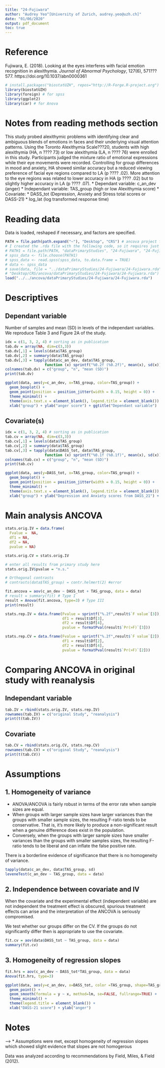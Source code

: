 ```yaml
---
title: "24-Fujiwara"
author: "Audrey Yeo^[University of Zurich, audrey.yeo@uzh.ch]"
date: "01/06/2020"
output: pdf_document
toc: true
---
```


# Reference
Fujiwara, E. (2018). Looking at the eyes interferes with facial emotion recognition in alexithymia. *Journal of Abnormal Psychology*, 127(6), 571???577. https://doi.org/10.1037/abn0000361

```r
# install.packages("biostatUZH", repos="http://R-Forge.R-project.org")
library(biostatUZH)
library(foreign) # for spss
library(ggplot2)
library(car) # for Anova
```

# Notes from reading methods section
This study probed alexithymic problems with identifying clear and ambiguous blends of emotions in faces and their underlying visual attention patterns. Using the Toronto Alexithymia Scale???20, students with high alexithymia (HA, n ???? 73) or low alexithymia (LA, n ???? 76) were enrolled in this study. Participants judged the mixture ratio of emotional expressions while their eye movements were recorded. Controlling for group differences in mood and anxiety, HA showed similar accuracy but a reduced viewing preference of facial eye regions compared to LA (p ???? .02). More attention to the eye regions was related to lower accuracy in HA (p ???? .02) but to slightly higher accuracy in LA (p ???? .07).
* Dependant variable: c_an_dev (anger)
* Independant variable: TAS_group (high or low Alexithymia score)
* Covariate: 
  * DASS_tot (Depression, Anxiety and Stress total scores or DASS-21)
  * log_lat (log transformed response time)

# Reading data
Data is loaded, reshaped if necessary, and factors are specified.
```r
PATH = file.path(path.expand("~"), "Desktop", "CRS") # ancova project folder
# I created the .rda file with the following code, so it requires just to be loaded
# PATH1 = file.path(PATH, "dataPrimaryStudies", "24-Fujiwara", "24-Fujiwara-1.sav")
# spss_data <- file.choose(PATH1)
# spss_data <- read.spss(spss_data, to.data.frame = TRUE)
# data <- spss_data
# save(data, file = "../dataPrimaryStudies/24-Fujiwara/24-Fujiwara.rda")
# "Desktop/CRS/ancova/dataPrimaryStudies/24-Fujiwara/24-Fujiwara.rda")
load("../../ancova/dataPrimaryStudies/24-Fujiwara/24-Fujiwara.rda")
```

# Descriptives
## Dependant variable
Number of samples and mean (SD) in levels of the independant variables. We reproduce Table 3 and Figure 2A of the study.
```r
idx = c(1, 3, 2, 4) # sorting as in publication
tab.dv = array(NA, dim=c(3,3))
tab.dv[,1] = levels(data$TAS_group)
tab.dv[,2] = summary(data$TAS_group)
tab.dv[,3] = tapply(data$c_an_dev, data$TAS_group, 
                  function (x) sprintf("%0.2f (%0.2f)", mean(x), sd(x)))
colnames(tab.dv) = c("group", "n", "mean (SD)")
print(tab.dv)
```

```r
ggplot(data, aes(y=c_an_dev, x=TAS_group, color=TAS_group)) +
  geom_boxplot() +
  geom_point(position = position_jitter(width = 0.15, height = 0)) +
  theme_minimal() +
  theme(axis.text.x = element_blank(), legend.title = element_blank()) +
  xlab("group") + ylab("anger score") + ggtitle("Dependant variable")
```

## Covariate(s)
```r
idx = c(1, 3, 2, 4) # sorting as in publication
tab.cv = array(NA, dim=c(3,3))
tab.cv[,1] = levels(data$TAS_group)
tab.cv[,2] = summary(data$TAS_group)
tab.cv[,3] = tapply(data$DASS_tot, data$TAS_group, 
                  function (x) sprintf("%0.1f (%0.1f)", mean(x), sd(x)))
colnames(tab.cv) = c("group", "n", "mean (SD)")
print(tab.cv)
```

```r
ggplot(data, aes(y=DASS_tot, x=TAS_group, color=TAS_group)) +
  geom_boxplot() +
  geom_point(position = position_jitter(width = 0.15, height = 0)) +
  theme_minimal() +
  theme(axis.text.x = element_blank(), legend.title = element_blank()) +
  xlab("group") + ylab("Depression and Anxiety scores from DASS_21") + ggtitle("Covariate")
```

# Main analysis ANCOVA
```r
stats.orig.IV = data.frame(
  Fvalue =  NA,
  df1 = NA,
  df2 = NA,
  pvalue = NA)

stats.orig.CV = stats.orig.IV

# enter all results from primary study here
stats.orig.IV$pvalue = "n.s." 
```


```r
# Orthogonal contrasts
# contrasts(data$TAS_group) = contr.helmert(2) #error

fit.ancova = aov(c_an_dev ~ DASS_tot + TAS_group, data = data)
# result = summary(fit) # Type I
result = Anova(fit.ancova, type=3) # Type III
print(result)
```

```r
stats.rep.IV = data.frame(Fvalue = sprintf("%.2f",result$`F value`[3]),
                          df1 = result$Df[3],
                          df2 = result$Df[4],
                          pvalue = formatPval(result$`Pr(>F)`[3]))

stats.rep.CV = data.frame(Fvalue = sprintf("%.2f",result$`F value`[2]),
                          df1 = result$Df[2],
                          df2 = result$Df[4],
                          pvalue = formatPval(result$`Pr(>F)`[2]))
```

# Comparing ANCOVA in original study with reanalysis
## Independant variable
```r
tab.IV = rbind(stats.orig.IV, stats.rep.IV)
rownames(tab.IV) = c("original Study", "reanalysis")
print(t(tab.IV))
```

## Covariate
```r
tab.CV = rbind(stats.orig.CV, stats.rep.CV)
rownames(tab.CV) = c("original Study", "reanalysis")
print(t(tab.CV))
```

# Assumptions
## 1.  Homogeneity of variance
* ANOVA/ANCOVA is fairly robust in terms of the error rate when sample sizes are equal.
* When groups with larger sample sizes have larger variances than the groups with smaller sample sizes, the resulting F-ratio tends to be conservative. That is, it's more likely to produce a non-significant result when a genuine difference does exist in the population.
* Conversely, when the groups with larger sample sizes have smaller variances than the groups with smaller samples sizes, the resulting F-ratio tends to be liberal and can inflate the false positive rate.

There is a borderline evidence of significance that there is no homogeneity of variance.
```r
tapply(data$c_an_dev, data$TAS_group, sd)
leveneTest(c_an_dev ~ TAS_group, data = data)
```


## 2.  Independence between covariate and IV
When the covariate and the experimental effect (independent variable) are not independent the treatment effect is obscured, spurious treatment effects can arise and the interpretation of the ANCOVA is seriously compromised.

We test whether our groups differ on the CV. If the groups do not significantly differ then is appropriate to use the covariate.
```r
fit.cv = aov(data$DASS_tot ~ TAS_group, data = data) 
summary(fit.cv)
```


## 3. Homogeneity of regression slopes
```r
fit.hrs = aov(c_an_dev ~ DASS_tot*TAS_group, data = data)
Anova(fit.hrs, type=3)
```

```r
ggplot(data, aes(y=c_an_dev, x=DASS_tot, color =TAS_group, shape=TAS_group)) +
  geom_point() +
  geom_smooth(formula = y ~ x, method=lm, se=FALSE, fullrange=TRUE) +
  theme_minimal() +
  theme(legend.title = element_blank()) +
  xlab("DASS-21 score") + ylab("anger")

```


# Notes

<!-- * The first reported ANCOVA which was n.s. was reproduced --> -->
* Assumptions were met, except homogeneity of regression slopes which showed slight evidence that slopes are not homogerous

Data was analyzed according to recommendations by Field, Miles, & Field (2012).